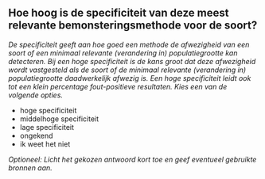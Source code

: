 

## Hoe hoog is de specificiteit van deze meest relevante bemonsteringsmethode voor de soort?

*De specificiteit geeft aan hoe goed een methode de afwezigheid van een soort of een minimaal relevante (verandering in) populatiegrootte kan detecteren. Bij een hoge specificiteit is de kans groot dat deze afwezigheid wordt vastgesteld als de soort of de minimaal relevante (verandering in) populatiegrootte daadwerkelijk afwezig is. Een hoge specificiteit leidt ook tot een klein percentage fout-positieve resultaten. Kies een van de volgende opties.*

- hoge specificiteit
- middelhoge specificiteit
- lage specificiteit
- ongekend
- ik weet het niet

*Optioneel: Licht het gekozen antwoord kort toe en geef eventueel gebruikte bronnen aan.*

&nbsp;


